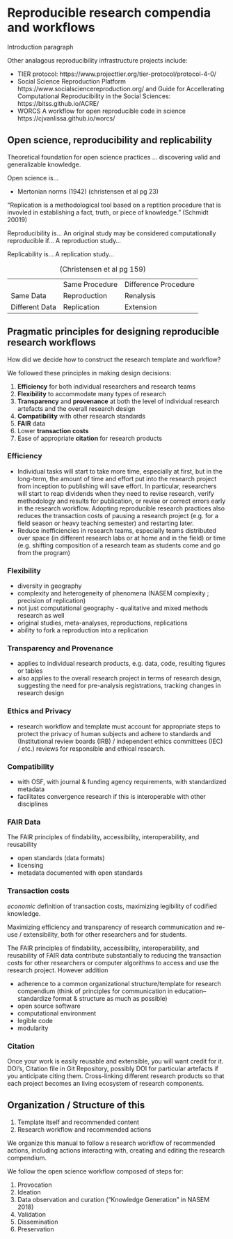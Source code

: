 # Reproducible research compendia and workflows

Introduction paragraph

Other analagous reproducibility infrastructure projects include:

- TIER protocol: https://www.projecttier.org/tier-protocol/protocol-4-0/
- Social Science Reproduction Platform https://www.socialsciencereproduction.org/ and Guide for Accellerating Computational Reproducibility in the Social Sciences: https://bitss.github.io/ACRE/
- WORCS A workflow for open reproducible code in science https://cjvanlissa.github.io/worcs/


## Open science, reproducibility and replicability

Theoretical foundation for open science practices ... discovering valid and generalizable knowledge.

Open science is...

-   Mertonian norms (1942) (christensen et al pg 23)

"Replication is a methodological tool based on a reptition procedure that is invovled in establishing a fact, truth, or piece of knowledge." (Schmidt 20019)

Reproducibility is... An original study may be considered computationally reproducible if... A reproduction study...

Replicability is... A replication study...

|                |                |                      |
|----------------|----------------|----------------------|
|                | Same Procedure | Difference Procedure |
| Same Data      | Reproduction   | Renalysis            |
| Different Data | Replication    | Extension            |

: (Christensen et al pg 159)

## Pragmatic principles for designing reproducible research workflows

How did we decide how to construct the research template and workflow?

We followed these principles in making design decisions:

1.  **Efficiency** for both individual researchers and research teams
2.  **Flexibility** to accommodate many types of research
3.  **Transparency** and **provenance** at both the level of individual research artefacts and the overall research design
4.  **Compatibility** with other research standards
5.  **FAIR** data
6.  Lower **transaction costs**
7.  Ease of appropriate **citation** for research products

### Efficiency

-   Individual tasks will start to take more time, especially at first, but in the long-term, the amount of time and effort put into the research project from inception to publishing will save effort. In particular, researchers will start to reap dividends when they need to revise research, verify methodology and results for publication, or revise or correct errors early in the research workflow. Adopting reproducible research practices also reduces the transaction costs of pausing a research project (e.g. for a field season or heavy teaching semester) and restarting later.
- Reduce inefficiencies in research teams, especially teams distributed over space (in different research labs or at home and in the field) or time (e.g. shifting composition of a research team as students come and go from the program)

### Flexibility

- diversity in geography
- complexity and heterogeneity of phenomena (NASEM complexity ; precision of replication)
- not just computational geography - qualitative and mixed methods research as well
- original studies, meta-analyses, reproductions, replications
- ability to fork a reproduction into a replication

### Transparency and Provenance

- applies to individual research products, e.g. data, code, resulting figures or tables
- also applies to the overall research project in terms of research design, suggesting the need for pre-analysis registrations, tracking changes in research design

### Ethics and Privacy

- research workflow and template must account for appropriate steps to protect the privacy of human subjects and adhere to standards and  (Institutional review boards (IRB) / independent ethics committees (IEC) / etc.) reviews for responsible and ethical research.

### Compatibility

- with OSF, with journal & funding agency requirements, with standardized metadata
- facilitates convergence research if this is interoperable with other disciplines

### FAIR Data

The FAIR principles of findability, accessibility, interoperability, and reusability

- open standards (data formats)
- licensing
- metadata documented with open standards

### Transaction costs

*economic* definition of transaction costs, maximizing legibility of codified knowledge.

Maximizing efficiency and transparency of research communication and re-use / extensibility, both for other researchers and for students.

The FAIR principles of findability, accessibility, interoperability, and reusability of FAIR data contribute substantially to reducing the transaction costs for other researchers or computer algorithms to access and use the research project. However addition

- adherence to a common organizational structure/template for research compendium (think of principles for communication in education-- standardize format & structure as much as possible)
- open source software
- computational environment
- legible code
- modularity

### Citation

Once your work is easily reusable and extensible, you will want credit for it.
DOI's, Citation file in Git Repository, possibly DOI for particular artefacts if you anticipate citing them.
Cross-linking different research products so that each project becomes an living ecosystem of research components.

## Organization / Structure of this

1. Template itself and recommended content
1. Research workflow and recommended actions

We organize this manual to follow a research workflow of recommended actions, including actions interacting with, creating and editing the research compendium.

We follow the open science workflow composed of steps for:

1. Provocation
1. Ideation
1. Data observation and curation ("Knowledge Generation" in NASEM 2018)
1. Validation
1. Dissemination
1. Preservation
